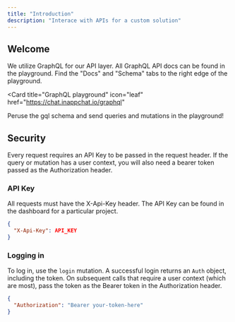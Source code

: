 ```yaml
---
title: "Introduction"
description: "Interace with APIs for a custom solution"
---
```


## Welcome

We utilize GraphQL for our API layer. All GraphQL API docs can be found in the playground. Find the
"Docs" and "Schema" tabs to the right edge of the playground.

<Card
  title="GraphQL playground"
  icon="leaf"
  href="https://chat.inappchat.io/graphql"
>
  Peruse the gql schema and send queries and mutations in the playground!
</Card>

## Security

Every request requires an API Key to be passed in the request header. If the query or mutation has a user context,
you will also need a bearer token passed as the Authorization header.

### API Key

All requests must have the X-Api-Key header. The API Key can be found in the dashboard
for a particular project.

```json
{
  "X-Api-Key": API_KEY
}
```

### Logging in

To log in, use the `login` mutation. A successful login returns an `Auth` object, including the token.
On subsequent calls that require a user context (which are most), pass the token as the Bearer token in the Authorization
header.

```json
{
  "Authorization": "Bearer your-token-here"
}
```

